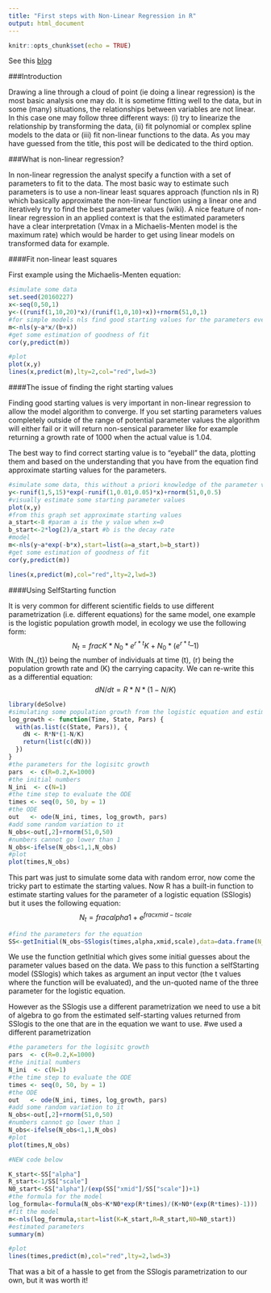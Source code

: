 ```yaml
---
title: "First steps with Non-Linear Regression in R"
output: html_document
---
```


```r
knitr::opts_chunk$set(echo = TRUE)
```

See this [blog](http://www.r-bloggers.com/first-steps-with-non-linear-regression-in-r/?utm_source=feedburner&utm_medium=email&utm_campaign=Feed%3A+RBloggers+%28R+bloggers%29)

###Introduction

Drawing a line through a cloud of point (ie doing a linear regression) is the most basic analysis one may do. It is sometime fitting well to the data, but in some (many) situations, the relationships between variables are not linear. In this case one may follow three different ways: (i) try to linearize the relationship by transforming the data, (ii) fit polynomial or complex spline models to the data or (iii) fit non-linear functions to the data. As you may have guessed from the title, this post will be dedicated to the third option.

###What is non-linear regression?

In non-linear regression the analyst specify a function with a set of parameters to fit to the data. The most basic way to estimate such parameters is to use a non-linear least squares approach (function nls in R) which basically approximate the non-linear function using a linear one and iteratively try to find the best parameter values (wiki). A nice feature of non-linear regression in an applied context is that the estimated parameters have a clear interpretation (Vmax in a Michaelis-Menten model is the maximum rate) which would be harder to get using linear models on transformed data for example.

####Fit non-linear least squares

First example using the Michaelis-Menten equation:
```r
#simulate some data
set.seed(20160227)
x<-seq(0,50,1)
y<-((runif(1,10,20)*x)/(runif(1,0,10)+x))+rnorm(51,0,1)
#for simple models nls find good starting values for the parameters even if it throw a warning
m<-nls(y~a*x/(b+x))
#get some estimation of goodness of fit
cor(y,predict(m))
```
```r
#plot
plot(x,y)
lines(x,predict(m),lty=2,col="red",lwd=3)
```

####The issue of finding the right starting values

Finding good starting values is very important in non-linear regression to allow the model algorithm to converge. If you set starting parameters values completely outside of the range of potential parameter values the algorithm will either fail or it will return non-sensical parameter like for example returning a growth rate of 1000 when the actual value is 1.04.

The best way to find correct starting value is to “eyeball” the data, plotting them and based on the understanding that you have from the equation find approximate starting values for the parameters.
```r
#simulate some data, this without a priori knowledge of the parameter value
y<-runif(1,5,15)*exp(-runif(1,0.01,0.05)*x)+rnorm(51,0,0.5)
#visually estimate some starting parameter values
plot(x,y)
#from this graph set approximate starting values
a_start<-8 #param a is the y value when x=0
b_start<-2*log(2)/a_start #b is the decay rate
#model
m<-nls(y~a*exp(-b*x),start=list(a=a_start,b=b_start))
#get some estimation of goodness of fit
cor(y,predict(m))

lines(x,predict(m),col="red",lty=2,lwd=3)
```

####Using SelfStarting function

It is very common for different scientific fields to use different parametrization (i.e. different equations) for the same model, one example is the logistic population growth model, in ecology we use the following form:
 $$ N_{t} = frac{K*N_{0}*e^{r*t}}{K + N_{0} * (e^{r*t} – 1)} $$
 With (N_{t}) being the number of individuals at time (t), (r) being the population growth rate and (K) the carrying capacity. We can re-write this as a differential equation:
 $$ dN/dt = R*N*(1-N/K) $$
```r
library(deSolve)
#simulating some population growth from the logistic equation and estimating the parameters using nls
log_growth <- function(Time, State, Pars) {
  with(as.list(c(State, Pars)), {
    dN <- R*N*(1-N/K)
    return(list(c(dN)))
  })
}
#the parameters for the logisitc growth
pars  <- c(R=0.2,K=1000)
#the initial numbers
N_ini  <- c(N=1)
#the time step to evaluate the ODE
times <- seq(0, 50, by = 1)
#the ODE
out   <- ode(N_ini, times, log_growth, pars)
#add some random variation to it
N_obs<-out[,2]+rnorm(51,0,50)
#numbers cannot go lower than 1
N_obs<-ifelse(N_obs<1,1,N_obs)
#plot
plot(times,N_obs)
```

This part was just to simulate some data with random error, now come the tricky part to estimate the starting values.
 Now R has a built-in function to estimate starting values for the parameter of a logistic equation (SSlogis) but it uses the following equation:
 $$ N_{t} = frac{alpha}{1+e^{frac{xmid-t}{scale}}} $$
```r
#find the parameters for the equation
SS<-getInitial(N_obs~SSlogis(times,alpha,xmid,scale),data=data.frame(N_obs=N_obs,times=times))
```

We use the function getInitial which gives some initial guesses about the parameter values based on the data. We pass to this function a selfStarting model (SSlogis) which takes as argument an input vector (the t values where the function will be evaluated), and the un-quoted name of the three parameter for the logistic equation. 

However as the SSlogis use a different parametrization we need to use a bit of algebra to go from the estimated self-starting values returned from SSlogis to the one that are in the equation we want to use. 
#we used a different parametrization
```r
#the parameters for the logisitc growth
pars  <- c(R=0.2,K=1000)
#the initial numbers
N_ini  <- c(N=1)
#the time step to evaluate the ODE
times <- seq(0, 50, by = 1)
#the ODE
out   <- ode(N_ini, times, log_growth, pars)
#add some random variation to it
N_obs<-out[,2]+rnorm(51,0,50)
#numbers cannot go lower than 1
N_obs<-ifelse(N_obs<1,1,N_obs)
#plot
plot(times,N_obs)

#NEW code below

K_start<-SS["alpha"]
R_start<-1/SS["scale"]
N0_start<-SS["alpha"]/(exp(SS["xmid"]/SS["scale"])+1)
#the formula for the model
log_formula<-formula(N_obs~K*N0*exp(R*times)/(K+N0*(exp(R*times)-1)))
#fit the model
m<-nls(log_formula,start=list(K=K_start,R=R_start,N0=N0_start))
#estimated parameters
summary(m)

#plot
lines(times,predict(m),col="red",lty=2,lwd=3)
```

That was a bit of a hassle to get from the SSlogis parametrization to our own, but it was worth it!
